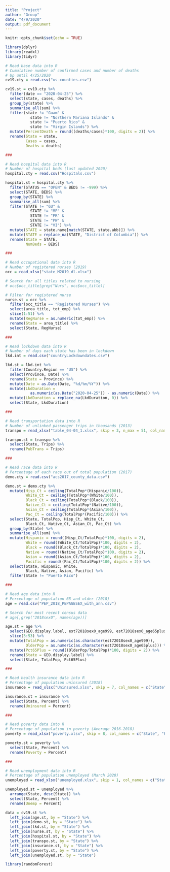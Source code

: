 ```yaml
---
title: "Project"
author: "Group"
date: "4/9/2020"
output: pdf_document
---
```


```r
knitr::opts_chunk$set(echo = TRUE)
```

```r
library(dplyr)
library(readxl)
library(tidyr)
```

```r
# Read base data into R
# Cumulative number of confirmed cases and number of deaths
# Up until 4/25/2020
cv19.cty = read.csv("us-counties.csv")

cv19.st = cv19.cty %>%
  filter(date == "2020-04-25") %>%
  select(state, cases, deaths) %>%
  group_by(state) %>%
  summarise_all(sum) %>%
  filter(state != "Guam" &
           state != "Northern Mariana Islands" &
           state != "Puerto Rico" &
           state != "Virgin Islands") %>%
  mutate(PercentDeath = round((deaths/cases)*100, digits = 2)) %>%
  rename(State = state,
         Cases = cases,
         Deaths = deaths)

###

# Read hospital data into R
# Number of hospital beds (last updated 2020)
hospital.cty = read.csv("Hospitals.csv")

hospital.st = hospital.cty %>%
  filter(STATUS == "OPEN" & BEDS != -999) %>%
  select(STATE, BEDS) %>%
  group_by(STATE) %>%
  summarise_all(sum) %>%
  filter(STATE != "GU" &
           STATE != "MP" &
           STATE != "PR" &
           STATE != "PW" &
           STATE != "VI") %>%
  mutate(STATE = state.name[match(STATE, state.abb)]) %>%
  mutate(STATE = replace_na(STATE, "District of Columbia")) %>%
  rename(State = STATE,
         NumBeds = BEDS)

###

# Read occupational data into R
# Number of registered nurses (2019)
occ = read_xlsx("state_M2019_dl.xlsx")

# Search for all titles related to nursing
# occ$occ_title[grep("Nurs", occ$occ_title)]

# Filter for registered nurse
nurse.st = occ %>%
  filter(occ_title == "Registered Nurses") %>%
  select(area_title, tot_emp) %>%
  slice(1:51) %>%
  mutate(RegNurse = as.numeric(tot_emp)) %>%
  rename(State = area_title) %>%
  select(State, RegNurse)

###

# Read lockdown data into R
# Number of days each state has been in lockdown
lkd.int = read.csv("countryLockdowndates.csv")

lkd.st = lkd.int %>%
  filter(Country.Region == "US") %>%
  select(Province, Date) %>%
  rename(State = Province) %>%
  mutate(Date = as.Date(Date, "%d/%m/%Y")) %>%
  mutate(LkdDuration =
           as.numeric(as.Date("2020-04-25")) - as.numeric(Date)) %>%
  mutate(LkdDuration = replace_na(LkdDuration, 0)) %>%
  select(State, LkdDuration)

###

# Read transportation data into R
# Number of unlinked passenger trips in thousands (2013)
transpo = read_xlsx("table_04-04_1.xlsx", skip = 3, n_max = 51, col_names = c("State", "drop", "Trips", "MotorBus", "HeavyRail", "LightRail", "CommuterRail", "Other"))

transpo.st = transpo %>%
  select(State, Trips) %>%
  rename(PubTrans = Trips)

###

# Read race data into R
# Percentage of each race out of total population (2017)
demo.cty = read.csv("acs2017_county_data.csv")

demo.st = demo.cty %>%
  mutate(Hisp_Ct = ceiling(TotalPop*(Hispanic/100)),
         White_Ct = ceiling(TotalPop*(White/100)),
         Black_Ct = ceiling(TotalPop*(Black/100)),
         Native_Ct = ceiling(TotalPop*(Native/100)),
         Asian_Ct = ceiling(TotalPop*(Asian/100)),
         Pac_Ct = ceiling(TotalPop*(Pacific/100))) %>%
  select(State, TotalPop, Hisp_Ct, White_Ct,
         Black_Ct, Native_Ct, Asian_Ct, Pac_Ct) %>%
  group_by(State) %>%
  summarise_all(sum) %>%
  mutate(Hispanic = round((Hisp_Ct/TotalPop)*100, digits = 2),
         White = round((White_Ct/TotalPop)*100, digits = 2),
         Black = round((Black_Ct/TotalPop)*100, digits = 2),
         Native = round((Native_Ct/TotalPop)*100, digits = 2),
         Asian = round((Asian_Ct/TotalPop)*100, digits = 2),
         Pacific = round((Pac_Ct/TotalPop)*100, digits = 2)) %>%
  select(State, Hispanic, White,
         Black, Native, Asian, Pacific) %>%
  filter(State != "Puerto Rico")

###

# Read age data into R
# Percentage of population 65 and older (2018)
age = read.csv("PEP_2018_PEPAGESEX_with_ann.csv")

# Search for most recent census data
# age[,grep("2018sex0", names(age))]

age.st = age %>%
  select(GEO.display.label, est72018sex0_age999, est72018sex0_age65plus) %>%
  slice(3:53) %>%
  mutate(TotalPop = as.numeric(as.character(est72018sex0_age999)),
         OlderPop = as.numeric(as.character(est72018sex0_age65plus))) %>%
  mutate(Pct65Plus = round((OlderPop/TotalPop)*100, digits = 2)) %>%
  rename(State = GEO.display.label) %>%
  select(State, TotalPop, Pct65Plus)

###

# Read health insurance data into R
# Percentage of population uninsured (2018)
insurance = read_xlsx("Uninsured.xlsx", skip = 7, col_names = c("State", "Number", "Err1", "Percent", "Err2"))

insurance.st = insurance %>%
  select(State, Percent) %>%
  rename(Uninsured = Percent)

###

# Read poverty data into R
# Percentage of population in poverty (Average 2016-2018)
poverty = read_xlsx("poverty.xlsx", skip = 8, col_names = c("State", "Percent", "Err"))

poverty.st = poverty %>%
  select(State, Percent) %>%
  rename(Poverty = Percent)

###

# Read unemployment data into R
# Percentage of population unemployed (March 2020)
unemployed = read_xlsx("unemployed.xlsx", skip = 1, col_names = c("State", "Percent", "Rank"))

unemployed.st = unemployed %>%
  arrange(State, desc(State)) %>%
  select(State, Percent) %>%
  rename(Unemp = Percent)

data = cv19.st %>%
  left_join(age.st, by = "State") %>%
  left_join(demo.st, by = "State") %>%
  left_join(lkd.st, by = "State") %>%
  left_join(nurse.st, by = "State") %>%
  left_join(hospital.st, by = "State") %>%
  left_join(transpo.st, by = "State") %>%
  left_join(insurance.st, by = "State") %>%
  left_join(poverty.st, by = "State") %>%
  left_join(unemployed.st, by = "State")
```

```r
library(randomForest)


```



